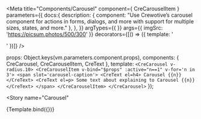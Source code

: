 

<Meta title="Components/Carousel" component={ CreCarouselItem }
  parameters={{
    docs:{
      description: {
        component: "Use Crewotive’s carousel component for actions in forms, dialogs, and more with support for multiple sizes, states, and more."
      },
    },
  }}
  argTypes={{
  }}
  args={{
    imgSrc: 'https://picsum.photos/500/300'
  }}
  decorators={[() => ({ template: '<div class="mt-2"><story/></div>' })]}
  />

  props: Object.keys(vm.parameters.component.props),
  components: { CreCarousel, CreCarouselItem, CreText },
  template: `
    <CreCarousel v-radius.10>
      <CreCarouselItem v-bind="$props" :active="n==1" v-for='n in 3'>
        <span slot='carousel-caption'>
          <CreText el=h4>
            Carousel {{n}}
          </CreText>
          <CreText el=p>
            Some text about explaining to Carousel {{n}}
          </CreText>
        </span>
      </CreCarouselItem>
    </CreCarousel>
    `
});

<div className="d-none">

<Story
    name="Carousel"
>
{Template.bind({})}
</Story>

</div>


<Title/>
<SubTitle/>
<Description/>

<div className="row">
  <div className="col">
    <Primary/>
  </div>
  <div className="col">
    <ArgsTable story="Carousel" />
  </div>
</div>

### SASS
#### Variables
```SCSS
$carousel-control-color:             $white;
$carousel-control-width:             15%;
$carousel-control-opacity:           .5;
$carousel-control-hover-opacity:     .9;
$carousel-control-transition:        opacity .15s ease;

$carousel-indicator-width:           30px;
$carousel-indicator-height:          3px;
$carousel-indicator-hit-area-height: 10px;
$carousel-indicator-spacer:          3px;
$carousel-indicator-opacity:         .5;
$carousel-indicator-active-bg:       $white;
$carousel-indicator-active-opacity:  1;
$carousel-indicator-transition:      opacity .6s ease;

$carousel-caption-width:             70%;
$carousel-caption-color:             $white;
$carousel-caption-padding-y:         1.25rem;
$carousel-caption-spacer:            1.25rem;

$carousel-control-icon-width:        2rem;

$carousel-control-prev-icon-bg:      url("data:image/svg+xml,<svg xmlns='http://www.w3.org/2000/svg' viewBox='0 0 16 16' fill='#{$carousel-control-color}'><path d='M11.354 1.646a.5.5 0 0 1 0 .708L5.707 8l5.647 5.646a.5.5 0 0 1-.708.708l-6-6a.5.5 0 0 1 0-.708l6-6a.5.5 0 0 1 .708 0z'/></svg>");
$carousel-control-next-icon-bg:      url("data:image/svg+xml,<svg xmlns='http://www.w3.org/2000/svg' viewBox='0 0 16 16' fill='#{$carousel-control-color}'><path d='M4.646 1.646a.5.5 0 0 1 .708 0l6 6a.5.5 0 0 1 0 .708l-6 6a.5.5 0 0 1-.708-.708L10.293 8 4.646 2.354a.5.5 0 0 1 0-.708z'/></svg>");

$carousel-transition-duration:       .6s;
$carousel-transition:                transform $carousel-transition-duration ease-in-out; // Define transform transition first if using multiple transitions (e.g., `transform 2s ease, opacity .5s ease-out`)

$carousel-dark-indicator-active-bg:  $black;
$carousel-dark-caption-color:        $black;
$carousel-dark-control-icon-filter:  invert(1) grayscale(100);
```

<Stories/>
